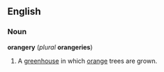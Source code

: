 ==English==
===Noun===
'''orangery''' (''plural'' '''orangeries''')

#A [[greenhouse]] in which [[orange]] trees are grown.
